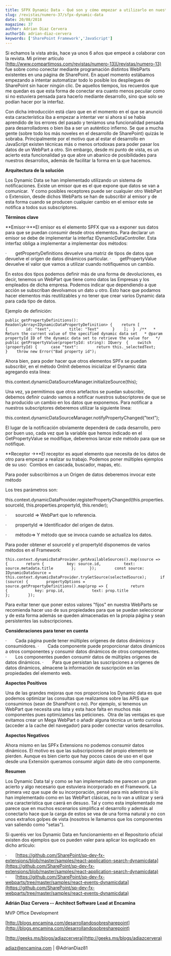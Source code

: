 ```yaml
---
title: SFPX Dynamic Data - Qué son y cómo empezar a utilizarlo en nuestros desarrollos
slug: /revistas/numero-37/sfpx-dynamic-data
date: 20/08/2018
magazine: 37
author: Adrian Diaz Cervera
authorId: adrian-diaz-cervera
keywords: ['SharePoint Framework','JavaScript']
---
```






​​​​Si echamos la vista atrás, hace ya unos 6 años que empecé a colaborar con la revista. Mi primer artículo [http://www.compartimoss.com/revistas/numero-13](/revistas/numero-13) fue sobre como conectar mediante programación distintos WebParts existentes en una página de SharePoint. En aquel momento estábamos empezando a intentar automatizar todo lo posible los despliegues de SharePoint sin hacer ningún clic. De aquellos tiempos, los recuerdos que me quedan es que esta forma de conectar era cuanto menos peculiar como si no estuviera pensada para hacerlo mediante desarrollo, sino que solo se podían hacer por la interfaz.

Con dicha introducción está claro que en el momento en el que se anunció esta característica iba a empezar a intentar ver si ahora sí se había aprendido de los errores del pasado y teníamos una funcionalidad pensada para desarrolladores o bien iba a ser un auténtico infierno. Se que a mucha gente (sobre todo los más noveles en el desarrollo de SharePoint) quizás le sobraba. Principalmente por el motivo que al estar el desarrollo en JavaScript existen técnicas más o menos ortodoxas para poder pasar los datos de un WebPart a otro. Sin embargo, desde mi punto de vista, es un acierto esta funcionalidad ya que abre un abanico de posibilidades para nuestros desarrollos, además de facilitar la forma en la que hacemos.

**Arquitectura de la solución**

Los Dynamic Data se han implementado utilizando un sistema de notificaciones. Existe un emisor que es el que expone que datos se van a comunicar.  Y como posibles receptores puede ser cualquier otro WebPart o Extension, desde dichos WebParts se han de subscribir al emisor y de esta forma cuando se producen cualquier cambio en el emisor este se notifica a todos sus subscriptores.

**Términos clave**

**Emisor-&gt;**El emisor es el elemento SPFX que va a exponer sus datos para que se puedan consumir desde otros elementos. Para declarar un emisor se debe de implementar la interfaz IDynamicDataController. Esta interfaz obliga a implementar a implementar dos métodos:

·       getPropertyDefinitions devuelve una matriz de tipos de datos que devuelve el origen de datos dinámicos particular.
·       getPropertyValue devuelve el valor que vamos a utilizar cuando notifiquemos un cambio.

En estos dos tipos podemos definir más de una forma de devoluciones, es decir, tenemos un WebPart que tiene como datos las Empresas y los empleados de dicha empresa. Podemos indicar que dependiendo a que acción se subscriban devolvamos un dato u otro. Esto hace que podamos hacer elementos más reutilizables y no tener que crear varios Dynamic data para cada tipo de datos.

Ejemplo de definición:



```
public getPropertyDefinitions(): ReadonlyArray<IDynamicDataPropertyDefinition> {    return [      {        id: "text",        title: "Text"      }    ];  }  /**   * Return the current value of the specified dynamic data set   * @param propertyId ID of the dynamic data set to retrieve the value for   */  public getPropertyValue(propertyId: string): IQuery  {    switch (propertyId) {      case "text":        return this._selectedText;    }    throw new Error("Bad property id");​
```

Ahora bien, para poder hacer que otros elementos SPFx se puedan subscribir, en el método OnInit debemos inicializar el Dynamic data agregando esta línea:

​this.context.dynamicDataSourceManager.initializeSource(this);​

Una vez, ya permitimos que otros artefactos se puedan subscribir, debemos definir cuándo vamos a notificar nuestros subscriptores de que se ha producido un cambio en los datos que exponemos. Para notificar a nuestros subscriptores deberemos utilizar la siguiente línea:

​this.context.dynamicDataSourceManager.notifyPropertyChanged("text");​

El lugar de la notificación obviamente dependerá de cada desarrollo, pero por buen uso, cada vez que la variable que hemos indicado en el GetPropertyValue se modifique, deberemos lanzar este método para que se notifique.

**Receptor -&gt;**El receptor es aquel elemento que necesita de los datos de otro para empezar a realizar su trabajo. Podemos poner múltiples ejemplos de su uso:  Combos en cascada, buscador, mapas, etc.

Para poder subscribirnos a un Origen de datos deberemos invocar este método

Los tres parámetros son:

this.context.dynamicDataProvider.registerPropertyChanged(this.properties.sourceId, this.properties.propertyId, this.render);​

​·       sourceId =&gt; WebPart que lo referencia.

·       propertyId =&gt; Identificador del origen de datos.

·       método=&gt; Y método que se invoca cuando se actualiza los datos.

Para poder obtener el sourceId y el propertyId disponemos de varios métodos en el Framework:

```
this.context.dynamicDataProvider.getAvailableSources().map(source => {        return {          key: source.id,          text: source.metadata.title        };      });        const source: IDynamicDataSource = this.context.dynamicDataProvider.tryGetSource(selectedSource);      if (source) {        propertyOptions = source.getPropertyDefinitions().map(prop => {          return {            key: prop.id,            text: prop.title          };        });​
```

Para evitar tener que poner estos valores "fijos" en nuestra WebParts se recomienda hacer uso de sus propiedades para que se puedan seleccionar y de esta forma además se queden almacenadas en la propia página y sean persistentes las subscripciones.

**Consideraciones para tener en cuenta**

·       Cada página puede tener múltiples orígenes de datos dinámicos y consumidores.
·       Cada componente puede proporcionar datos dinámicos a otros componentes y consumir datos dinámicos de otros componentes.
·       Los componentes pueden consumir datos de múltiples orígenes de datos dinámicos.
·       Para que persistan las suscripciones a orígenes de datos dinámicos, almacene la información de suscripción en las propiedades del elemento web.

**Aspectos Positivos**

Una de las grandes mejoras que nos proporciona los Dynamic data es que podemos optimizar las consultas que realizamos sobre las APIS que consumimos (sean de SharePoint o no). Por ejemplo, si tenemos un WebPart que necesita una lista y esta hace falta en muchos más componentes pues optimizamos las peticiones.  Otra de las ventajas es que evitamos crear un Mega WebPart o añadir alguna técnica un tanto curiosa (acceder a la cache del navegador) para poder conectar varios desarrollos.

**Aspectos Negativos**

Ahora mismo en las SPFx Extensions no podemos consumir datos dinámicos. El motivo es que las subscripciones del propio elemento se pierden. Aunque es bien cierto que hay pocos casos de uso en el que desde una Extensión queramos consumir algún dato de otro componente.

**Resumen**

Los Dynamic Data tal y como se han implementado me parecen un gran acierto y algo necesario que estuviera incorporado en el Framework. La primera vez que supe de su incorporación, pensé para mis adentros si lo han implementado como en las WebPart clásicas, no lo van a utilizar y será una característica que caerá en desuso. Tal y como esta implementado me parece que en muchos escenarios simplifica el desarrollo y además al conectarlo hace que la carga de estos se vea de una forma natural y no con unos extraños golpes de vista (nosotros le llamamos que los componentes van saliendo como "setas").

Si queréis ver los Dynamic Data en funcionamiento en el Repositorio oficial existen dos ejemplos que os pueden valer para aplicar los explicado en dicho artículo:

·       [https://github.com/SharePoint/sp-dev-fx-extensions/blob/master/samples/react-application-search-dynamicdata](https://github.com/SharePoint/sp-dev-fx-extensions/blob/master/samples/react-application-search-dynamicdata) 
·       [https://github.com/SharePoint/sp-dev-fx-webparts/tree/master/samples/react-events-dynamicdata](https://github.com/SharePoint/sp-dev-fx-webparts/tree/master/samples/react-events-dynamicdata)



**Adrián Diaz Cervera -- Architect Sof​tware Lead at Encamina**

MVP Office Development

[http://blogs.encamina.com/desarrollandosobresharepoint](http://blogs.encamina.com/desarrollandosobresharepoint)

[http://geeks.ms/blogs/adiazcervera](http://geeks.ms/blogs/adiazcervera)

adiaz@encamina.com | @AdrianDiaz81​

